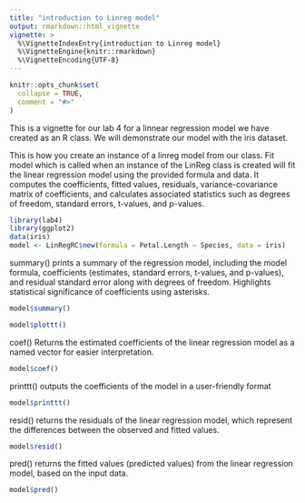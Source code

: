 ```yaml
---
title: "introduction to Linreg model"
output: rmarkdown::html_vignette
vignette: >
  %\VignetteIndexEntry{introduction to Linreg model}
  %\VignetteEngine{knitr::rmarkdown}
  %\VignetteEncoding{UTF-8}
---
```


```r
knitr::opts_chunk$set(
  collapse = TRUE,
  comment = "#>"
)
```

This is a vignette for our lab 4 for a linnear regression model we have created as an R class. We will demonstrate our model with the iris dataset.

This is how you create an instance of a linreg model from our class.
Fit model which is called when an instance of the LinReg class is created will fit the linear regression model using the provided formula and data. It computes the coefficients, fitted values, residuals, variance-covariance matrix of coefficients, and calculates associated statistics such as degrees of freedom, standard errors, t-values, and p-values.

```r
library(lab4)
library(ggplot2)
data(iris)
model <- LinRegRC$new(formula = Petal.Length ~ Species, data = iris)
```

summary() prints a summary of the regression model, including the model formula, coefficients (estimates, standard errors, t-values, and p-values), and residual standard error along with degrees of freedom. Highlights statistical significance of coefficients using asterisks.

```r
model$summary()
```

```r
model$plottt()
```

coef() Returns the estimated coefficients of the linear regression model as a named vector for easier interpretation.

```r
model$coef()
```

printtt() outputs the coefficients of the model in a user-friendly format

```r
model$printtt()
```

resid() returns the residuals of the linear regression model, which represent the differences between the observed and fitted values.

```r
model$resid()
```

pred() returns the fitted values (predicted values) from the linear regression model, based on the input data.

```r
model$pred()
```

